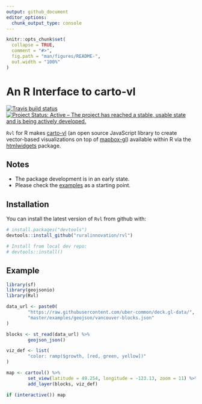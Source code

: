 ```yaml
---
output: github_document
editor_options: 
  chunk_output_type: console
---
```


<!-- README.md is generated from README.Rmd. Please edit that file -->

```r
knitr::opts_chunk$set(
  collapse = TRUE,
  comment = "#>",
  fig.path = "man/figures/README-",
  out.width = "100%"
)
```

# An R Interface to carto-vl

[![Travis build status](https://travis-ci.org/crazycapivara/cartovl.svg?branch=master)](https://travis-ci.org/crazycapivara/cartovl) [![Project Status: Active – The project has reached a stable, usable state and is being actively developed.](https://www.repostatus.org/badges/latest/active.svg)](https://www.repostatus.org/#active)

`Rvl` for R makes [carto-vl](https://carto.com/developers/carto-vl/) (an open source JavaScript library to create vector-based visualizations on top of [mapbox-gl](https://docs.mapbox.com/mapbox-gl-js/api/)) available within R via the [htmlwidgets](https://www.htmlwidgets.org/) package.

## Notes

-   The package development is in an early state.
-   Please check the [examples](https://github.com/ruralinnovation/Rvl/tree/master/inst/examples) as a starting point.

## Installation

You can install the latest version of `Rvl` from github with:

```r
# install.packages("devtools")
devtools::install_github("ruralinnovation/rvl")

# Install from local dev repo:
# devtools::install()
```

## Example

```r
library(sf)
library(geojsonio)
library(Rvl)

data_url <- paste0(
        "https://raw.githubusercontent.com/uber-common/deck.gl-data/",
        "master/examples/geojson/vancouver-blocks.json"
)

blocks <- st_read(data_url) %>%
        geojson_json()

viz_def <- list(
        "color: ramp($growth, [red, green, yellow])"
)

map <- cartovl() %>%
        set_view(latitude = 49.254, longitude = -123.13, zoom = 11) %>%
        add_layer(blocks, viz_def)

if (interactive()) map
```
